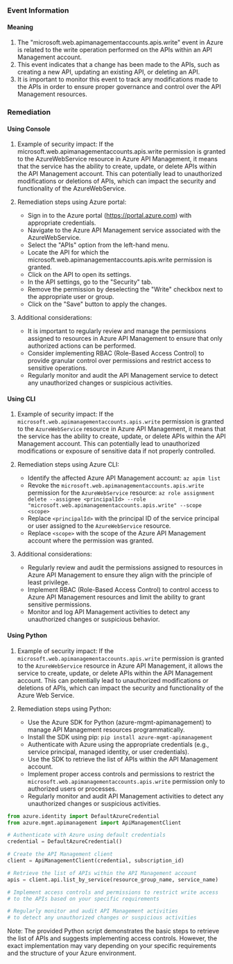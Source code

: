 
### Event Information

#### Meaning

1. The "microsoft.web.apimanagementaccounts.apis.write" event in Azure is related to the write operation performed on the APIs within an API Management account.
2. This event indicates that a change has been made to the APIs, such as creating a new API, updating an existing API, or deleting an API.
3. It is important to monitor this event to track any modifications made to the APIs in order to ensure proper governance and control over the API Management resources.

### Remediation

#### Using Console

1. Example of security impact: If the microsoft.web.apimanagementaccounts.apis.write permission is granted to the AzureWebService resource in Azure API Management, it means that the service has the ability to create, update, or delete APIs within the API Management account. This can potentially lead to unauthorized modifications or deletions of APIs, which can impact the security and functionality of the AzureWebService.

2. Remediation steps using Azure portal:
   - Sign in to the Azure portal (https://portal.azure.com) with appropriate credentials.
   - Navigate to the Azure API Management service associated with the AzureWebService.
   - Select the "APIs" option from the left-hand menu.
   - Locate the API for which the microsoft.web.apimanagementaccounts.apis.write permission is granted.
   - Click on the API to open its settings.
   - In the API settings, go to the "Security" tab.
   - Remove the permission by deselecting the "Write" checkbox next to the appropriate user or group.
   - Click on the "Save" button to apply the changes.

3. Additional considerations:
   - It is important to regularly review and manage the permissions assigned to resources in Azure API Management to ensure that only authorized actions can be performed.
   - Consider implementing RBAC (Role-Based Access Control) to provide granular control over permissions and restrict access to sensitive operations.
   - Regularly monitor and audit the API Management service to detect any unauthorized changes or suspicious activities.

#### Using CLI

1. Example of security impact: If the `microsoft.web.apimanagementaccounts.apis.write` permission is granted to the `AzureWebService` resource in Azure API Management, it means that the service has the ability to create, update, or delete APIs within the API Management account. This can potentially lead to unauthorized modifications or exposure of sensitive data if not properly controlled.

2. Remediation steps using Azure CLI:
   - Identify the affected Azure API Management account: `az apim list`
   - Revoke the `microsoft.web.apimanagementaccounts.apis.write` permission for the `AzureWebService` resource: `az role assignment delete --assignee <principalId> --role "microsoft.web.apimanagementaccounts.apis.write" --scope <scope>`
   - Replace `<principalId>` with the principal ID of the service principal or user assigned to the `AzureWebService` resource.
   - Replace `<scope>` with the scope of the Azure API Management account where the permission was granted.

3. Additional considerations:
   - Regularly review and audit the permissions assigned to resources in Azure API Management to ensure they align with the principle of least privilege.
   - Implement RBAC (Role-Based Access Control) to control access to Azure API Management resources and limit the ability to grant sensitive permissions.
   - Monitor and log API Management activities to detect any unauthorized changes or suspicious behavior.

#### Using Python

1. Example of security impact: If the `microsoft.web.apimanagementaccounts.apis.write` permission is granted to the `AzureWebService` resource in Azure API Management, it allows the service to create, update, or delete APIs within the API Management account. This can potentially lead to unauthorized modifications or deletions of APIs, which can impact the security and functionality of the Azure Web Service.

2. Remediation steps using Python:
   - Use the Azure SDK for Python (azure-mgmt-apimanagement) to manage API Management resources programmatically.
   - Install the SDK using pip: `pip install azure-mgmt-apimanagement`
   - Authenticate with Azure using the appropriate credentials (e.g., service principal, managed identity, or user credentials).
   - Use the SDK to retrieve the list of APIs within the API Management account.
   - Implement proper access controls and permissions to restrict the `microsoft.web.apimanagementaccounts.apis.write` permission only to authorized users or processes.
   - Regularly monitor and audit API Management activities to detect any unauthorized changes or suspicious activities.

```python
from azure.identity import DefaultAzureCredential
from azure.mgmt.apimanagement import ApiManagementClient

# Authenticate with Azure using default credentials
credential = DefaultAzureCredential()

# Create the API Management client
client = ApiManagementClient(credential, subscription_id)

# Retrieve the list of APIs within the API Management account
apis = client.api.list_by_service(resource_group_name, service_name)

# Implement access controls and permissions to restrict write access
# to the APIs based on your specific requirements

# Regularly monitor and audit API Management activities
# to detect any unauthorized changes or suspicious activities
```

Note: The provided Python script demonstrates the basic steps to retrieve the list of APIs and suggests implementing access controls. However, the exact implementation may vary depending on your specific requirements and the structure of your Azure environment.


